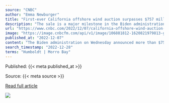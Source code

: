 ```yaml
---
source: "CNBC"
author: "Emma Newburger"
title: "First-ever California offshore wind auction surpasses $757 million in bids"
description: "The sale is a major milestone in the Biden administration's goal of building offshore wind turbines across the nation's coastlines to help power communities."
url: "https://www.cnbc.com/2022/12/07/california-offshore-wind-auction-surpasses-757-million-in-bids-.html"
image: "https://image.cnbcfm.com/api/v1/image/106881812-1620821979813-gettyimages-147641412-8dc66917-36ca-4dbb-a003-26e2e848fcac.jpeg?v=1670448874&w=1920&h=1080"
published_at: "2022-12-07"
content: "The Biden administration on Wednesday announced more than $757 million in winning bids for its auction of offshore wind development rights in California, marking the third offshore wind lease sale th… [+2727 chars]"
search_timestamp: "2022-12-28"
terms: "Humboldt | Morro Bay"
---
```



Published: {{< meta published_at >}}


Source: {{< meta source >}}


[Read full article]({{< meta url >}})



![](`r rmarkdown::metadata$image[1]`)
